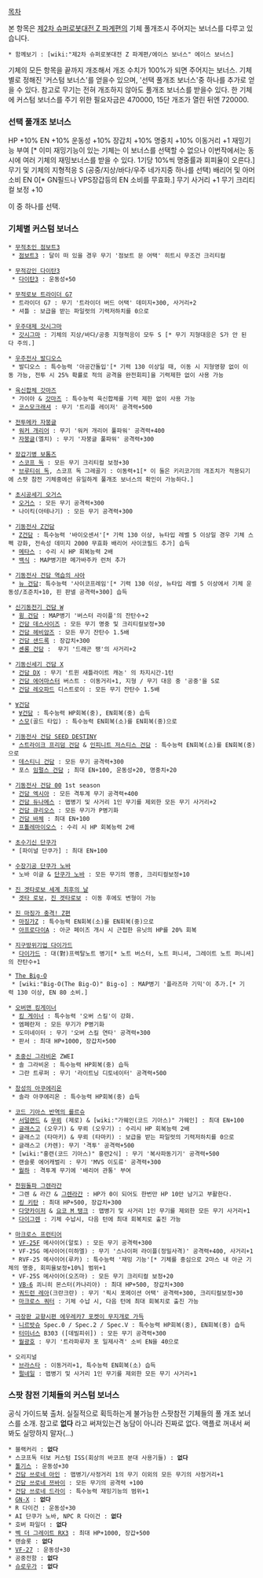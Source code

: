 [[목차]]

본 항목은 [[제2차 슈퍼로봇대전 Z 파계편]]의 기체 풀개조시 주어지는 보너스를 다루고 있습니다.

 * 함께보기 : [wiki:"제2차 슈퍼로봇대전 Z 파계편/에이스 보너스" 에이스 보너스]

기체의 모든 항목을 끝까지 개조해서 개조 수치가 100%가 되면 주어지는 보너스.
기체별로 정해진 '커스텀 보너스'를 얻을수 있으며, '선택 풀개조 보너스'중 하나를 추가로 얻을 수 있다.
참고로 무기는 전혀 개조하지 않아도 풀개조 보너스를 받을수 있다.
한 기체에 커스텀 보너스를 주기 위한 필요자금은 470000, 15단 개조가 열린 뒤엔 720000.

=== 선택 풀개조 보너스 ===
HP +10%
EN +10%
운동성 +10%
장갑치 +10%
명중치 +10%
이동거리 +1
재밍기능 부여 [* 이미 재밍기능이 있는 기체는 이 보너스를 선택할 수 없으나 이번작에서는 동시에 여러 기체의 재밍보너스를 받을 수 있다. 1기당 10%씩 명중률과 회피율이 오른다.]
무기 및 기체의 지형적응 S (공중/지상/바다/우주 네가지중 하나를 선택) 
배리어 및 아머 소비 EN 0[* GN필드나 VPS장갑등의 EN 소비를 무효화.]
무기 사거리 +1
무기 크리티컬 보정 +10

이 중 하나를 선택.


=== 기체별 커스텀 보너스 ===
 * [[무적초인 점보트3]]
  * [[점보트3]] : 달이 떠 있을 경우 무기 '점보트 문 어택' 히트시 무조건 크리티컬

 * [[무적강인 다이탄3]]
  * [[다이탄3]] : 운동성+50

 * [[무적로보 트라이더 G7]]
  * 트라이더 G7 : 무기 '트라이더 버드 어택' 데미지+300, 사거리+2
  * 셔틀 : 보급을 받는 파일럿의 기력저하치를 0으로

 * [[우주대제 갓시그마]]
  * [[갓시그마]] : 기체의 지상/바다/공중 지형적응이 모두 S [* 무기 지형대응은 S가 안 된다 주의.]

 * [[우주전사 발디오스]]
  * 발디오스 : 특수능력 '아공간돌입'[* 기력 130 이상일 때, 이동 시 지형영향 없이 이동 가능, 전투 시 25% 확률로 적의 공격을 완전회피]을 기력제한 없이 사용 가능

 * [[육신합체 갓마즈]]
  * 가이아 & [[갓마즈]] : 특수능력 육신합체를 기력 제한 없이 사용 가능
  * [[코스모크래셔]] : 무기 '트리플 레이저' 공격력+500

 * [[전투메카 자붕글]]
  * [[워커 개리어]] : 무기 '워커 개리어 풀파워' 공격력+400
  * [[자붕글]](엘치) : 무기 '자붕글 풀파워' 공격력+300

 * [[장갑기병 보톰즈]]
  * [[스코프 독]] : 모든 무기 크리티컬 보정+30
  * [[브루티쉬 독]], 스코프 독 그레골기 : 이동력+1[* 이 둘은 키리코기의 개조치가 적용되기에 스팟 참전 기체중에선 유일하게 풀개조 보너스의 확인이 가능하다.]

 * [[초시공세기 오거스]]
  * [[오거스]] : 모든 무기 공격력+300
  * 나이킥(아테나기) : 모든 무기 공격력+300

 * [[기동전사 Z건담]]
  * [[Z건담]] : 특수능력 '바이오센서'[* 기력 130 이상, 뉴타입 레벨 5 이상일 경우 기체 스펙 강화, 전속성 데미지 2000 무효화 배리어 사이코필드 추가] 습득
  * [[메타스]] : 수리 시 HP 회복능력 2배
  * [[백식]] : MAP병기판 메가바주카 런처 추가

 * [[기동전사 건담 역습의 샤아]]
  * [[뉴 건담]]: 특수능력 '사이코프레임'[* 기력 130 이상, 뉴타입 레벨 5 이상에서 기체 운동성/조준치+10, 핀 판넬 공격력+300] 습득

 * [[신기동전기 건담 W]]
  * [[윙 건담]] : MAP병기 '버스터 라이플'의 잔탄수+2
  * [[건담 데스사이즈]] : 모든 무기 명중 및 크리티컬보정+30
  * [[건담 헤비암즈]] : 모든 무기 잔탄수 1.5배
  * [[건담 샌드록]] : 장갑치+300
  * [[셴롱 건담]] :  무기 '드래곤 팽'의 사거리+2

 * [[기동신세기 건담 X]]
  * [[건담 DX]] : 무기 '트윈 새틀라이트 캐논' 의 차지시간-1턴
  * [[건담 에어마스터]] 버스트 : 이동거리+1, 지형 / 무기 대응 중 '공중'을 S로
  * [[건담 레오파드]] 디스트로이 : 모든 무기 잔탄수 1.5배

 * [[∀건담]]
  * [[∀건담]] : 특수능력 HP회복(중), EN회복(중) 습득
  * [[스모]](골드 타입) : 특수능력 EN회복(소)를 EN회복(중)으로

 * [[기동전사 건담 SEED DESTINY]]
  * [[스트라이크 프리덤 건담]] & [[인피니트 저스티스 건담]] : 특수능력 EN회복(소)를 EN회복(중)으로
  * [[데스티니 건담]] : 모든 무기 공격력+300
  * 포스 [[임펄스 건담]] ; 최대 EN+100, 운동성+20, 명중치+20

 * [[기동전사 건담 00]] 1st season
  * [[건담 엑시아]] : 모든 격투계 무기 공격력+400
  * [[건담 듀나메스]] : 맵병기 및 사거리 1인 무기를 제외한 모든 무기 사거리+2
  * [[건담 큐리오스]] : 모든 무기가 P병기화
  * [[건담 바체]] : 최대 EN+100
  * [[프톨레마이오스]] : 수리 시 HP 회복능력 2배

 * [[초수기신 단쿠가]]
  * [파이널 단쿠가] : 최대 EN+100

 * [[수장기공 단쿠가 노바]]
  * 노바 이글 & [[단쿠가 노바]] : 모든 무기의 명중, 크리티컬보정+10

 * [[진 겟타로보 세계 최후의 날]]
  * [[겟타 로보]], [[진 겟타로보]] : 이동 후에도 변형이 가능

 * [[진 마징가 충격! Z편]]
  * [[마징가Z]] : 특수능력 EN회복(소)를 EN회복(중)으로
  * [[아프로다이A]] : 아군 페이즈 개시 시 근접한 유닛의 HP를 20% 회복

 * [[지구방위기업 다이가드]]
  * [[다이가드]] : 대(對)프렉탈노트 병기[* 노트 버스터, 노트 퍼니셔, 그레이트 노트 퍼니셔]의 잔탄수+1

 * [[The Big-O]]
  * [wiki:"Big-O(The Big-O)" Big-o] : MAP병기 '플라즈마 기믹'이 추가.[* 기력 130 이상, EN 80 소비.]

 * [[오버맨 킹게이너]]
  * [[킹 게이너]] : 특수능력 '오버 스킬'이 강화.
  * 엠페란저 : 모든 무기가 P병기화
  * 도미네이터 : 무기 '오버 스킬 연타' 공격력+300
  * 판서 : 최대 HP+1000, 장갑치+500

 * [[초중신 그라비온]] ZWEI
  * 솔 그라비온 : 특수능력 HP회복(중) 습득
  * 그란 트루퍼 : 무기 '라이트닝 디토네이터' 공격력+500

 * [[창성의 아쿠에리온]]
  * 솔라 아쿠에리온 : 특수능력 HP회복(중) 습득

 * [[코드 기아스 반역의 를르슈]]
  * [[서덜랜드]] & [[무뢰]] (제로) & [wiki:"가웨인(코드 기아스)" 가웨인] : 최대 EN+100
  * [[글래스고]] (오우기) & 무뢰 (오우기) : 수리시 HP 회복능력 2배
  * 글래스고 (타마키) & 무뢰 (타마키) : 보급을 받는 파일럿의 기력저하치를 0으로
  * 글래스고 (카렌): 무기 '격투' 공격력+500
  * [wiki:"홍련(코드 기아스)" 홍련2식] : 무기 '복사파동기기' 공격력+500
  * 랜슬롯 에어캐벌리 : 무기 'MVS 이도류' 공격력+300
  * [[월하]] : 격투계 무기에 '배리어 관통' 부여

 * [[천원돌파 그렌라간]]
  * 그렌 & 라간 & [[그렌라간]] : HP가 0이 되어도 한번만 HP 10만 남기고 부활한다.
  * [[킹 키탄]] : 최대 HP+500, 장갑치+300
  * [[다얏카이저]] & [[요코 M 탱크]] : 맵병기 및 사거리 1인 무기를 제외한 모든 무기 사거리+1
  * [[다이그렌]] : 기체 수납시, 다음 턴에 최대 회복치로 출진 가능

 * [[마크로스 프런티어]]
  * [[VF-25]]F 메사이어(알토) : 모든 무기 공격력+300
  * VF-25G 메사이어(미하엘) : 무기 '스나이퍼 라이플(정밀사격)' 공격력+400, 사거리+1
  * RVF-25 메사이어(루카) : 특수능력 '재밍 기능'[* 기체를 중심으로 2마스 내 아군 기체의 명중, 회피율보정+10%] 범위+1
  * VF-25S 메사이어(오즈마) : 모든 무기 크리티컬 보정+20
  * [[VB-6]] 쾨니히 몬스터(카나리아) : 최대 HP+500, 장갑치+300
  * [[쿼드런 레아]](크란크란) : 무기 '픽시 포메이션 어택' 공격력+300, 크리티컬보정+30
  * [[마크로스 쿼터]] : 기체 수납 시, 다음 턴에 최대 회복치로 출진 가능

 * [[극장판 교향시편 에우레카7 포켓이 무지개로 가득]]
  * [[니르밧슈]] Spec.0 / Spec.2 / Spec.V : 특수능력 HP회복(중), EN회복(중) 습득
  * [[터미너스]] B303 ([데빌피쉬]) : 모든 무기 공격력+300
  * [[월광호]] : 무기 '트라파루자 포 일제사격' 소비 EN을 40으로

 * 오리지널
  * [[브라스타]] : 이동거리+1, 특수능력 EN회복(소) 습득
  * [[펄네일]] : 맵병기 및 사거리 1인 무기를 제외한 모든 무기 사거리+1

=== 스팟 참전 기체들의 커스텀 보너스 ===
공식 가이드북 출처. 실질적으로 획득하는게 불가능한 스팟참전 기체들의 풀 개조 보너스를 소개.
참고로 '''없다''' 라고 써져있는건 농담이 아니라 진짜로 없다. 액플로 꺼내서 써봐도 실망하지 말자(...)
 * 블랙커리 : '''없다'''
 * 스코프독 터보 커스텀 ISS(회상의 바코프 분대 사용기들) : '''없다'''
 * [[톨기스]] : 운동성+30
 * [[건담 쓰로네 아인]] : 맵병기/사정거리 1의 무기 이외의 모든 무기의 사정거리+1
 * [[건담 쓰로네 쯔바이]] : 모든 무기의 공격력 +100
 * [[건담 쓰로네 드라이]] : 특수능력 재밍기능의 범위+1
 * [[GN-X]] : '''없다'''
 * R 다이건 : 운동성+30
 * AI 단쿠가 노바, NPC R 다이건 : '''없다'''
 * 호버 파일더 : '''없다'''
 * [[벡 더 그레이트 RX3]] : 최대 HP+1000, 장갑+500
 * 랜슬롯 : '''없다'''
 * [[VF-27]] : 운동성+30
 * 공중전함 : '''없다'''
 * [[슈로우가]] : '''없다'''
